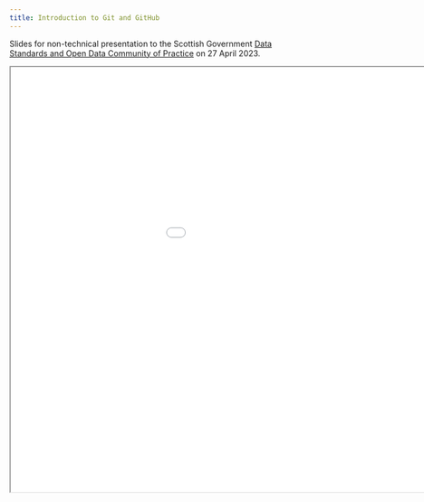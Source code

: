 ```yaml
---
title: Introduction to Git and GitHub
---
```


Slides for non-technical presentation to the Scottish Government [Data Standards and Open Data Community of Practice](https://www.eventbrite.co.uk/e/git-and-github-for-reproducible-data-analysis-tickets-558593497187) on 27 April 2023.

<iframe width=1150 height=750 src="../2023-04-27_git-github-intro/slides.html"></iframe>